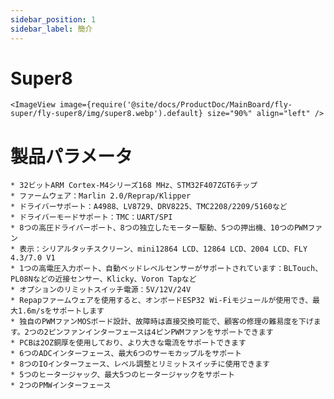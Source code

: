```yaml
---
sidebar_position: 1
sidebar_label: 簡介
---
```


# Super8
    
    <ImageView image={require('@site/docs/ProductDoc/MainBoard/fly-super/fly-super8/img/super8.webp').default} size="90%" align="left" />


# 製品パラメータ


    * 32ビットARM Cortex-M4シリーズ168 MHz、STM32F407ZGT6チップ
    * ファームウェア：Marlin 2.0/Reprap/Klipper
    * ドライバーサポート：A4988、LV8729、DRV8225、TMC2208/2209/5160など
    * ドライバーモードサポート：TMC：UART/SPI
    * 8つの高圧ドライバーポート、8つの独立したモーター駆動、5つの押出機、10つのPWMファン
    * 表示：シリアルタッチスクリーン、mini12864 LCD、12864 LCD、2004 LCD、FLY 4.3/7.0 V1
    * 1つの高電圧入力ポート、自動ベッドレベルセンサーがサポートされています：BLTouch、PL08Nなどの近接センサー、Klicky、Voron Tapなど
    * オプションのリミットスイッチ電源：5V/12V/24V
    * Repapファームウェアを使用すると、オンボードESP32 Wi-Fiモジュールが使用でき、最大1.6m/sをサポートします
    * 独自のPWMファンMOSボード設計、故障時は直接交換可能で、顧客の修理の難易度を下げます。2つの2ピンファンインターフェースは4ピンPWMファンをサポートできます
    * PCBは2OZ銅厚を使用しており、より大きな電流をサポートできます
    * 6つのADCインターフェース、最大6つのサーモカップルをサポート
    * 8つのIOインターフェース、レベル調整とリミットスイッチに使用できます
    * 5つのヒータージャック、最大5つのヒータージャックをサポート
    * 2つのPMWインターフェース